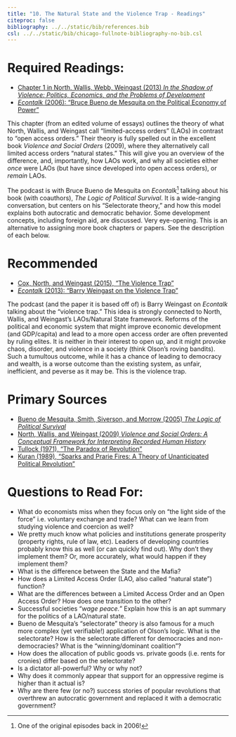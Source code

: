```yaml
---
title: "10. The Natural State and the Violence Trap - Readings"
citeproc: false
bibliography: ../../static/bib/references.bib
csl: ../../static/bib/chicago-fullnote-bibliography-no-bib.csl
---
```


# Required Readings:

- [<i class="fas fa-book"></i>Chapter 1 in North, Wallis, Webb, Weingast (2013) *In the Shadow of Violence: Politics, Economics, and the Problems of Development*](/readings/North-Wallis-Webb-Weingast-2013.pdf)
- [<i class="fas fa-podcast"></i> *Econtalk* (2006): "Bruce Bueno de Mesquita on the Political Economy of Power"](http://www.econtalk.org/archives/2006/08/the_political_e.html)

This chapter (from an edited volume of essays) outlines the theory of what North, Wallis, and Weingast call "limited-access orders" (LAOs) in contrast to "open access orders." Their theory is fully spelled out in the excellent book *Violence and Social Orders* (2009), where they alternatively call limited access orders "natural states." This will give you an overview of the difference, and, importantly, how LAOs work, and why all societies either *once* were LAOs (but have since developed into open access orders), or *remain* LAOs.

The podcast is with Bruce Bueno de Mesquita on *Econtalk*^[One of the original episodes back in 2006!] talking about his book (with coauthors), *The Logic of Political Survival*. It is a wide-ranging conversation, but centers on his "Selectorate theory," and how this model explains both autocratic and democratic behavior. Some development concepts, including foreign aid, are discussed. Very eye-opening. This is an alternative to assigning more book chapters or papers. See the description of each below.


# Recommended

- [<i class="fas fa-file-pdf"></i> Cox, North, and Weingast (2015), "The Violence Trap"](/readings/Cox-North-Weingast-2015.pdf)
- [<i class="fas fa-podcast"></i> *Econtalk* (2013): "Barry Weingast on the Violence Trap"](http://www.econtalk.org/archives/2013/08/weingast_on_the.html)

The podcast (and the paper it is based off of) is Barry Weingast on *Econtalk* talking about the "violence trap." This idea is strongly connected to North, Wallis, and Weingast's LAOs/Natural State framework. Reforms of the political and economic system that might improve economic development (and GDP/capita) and lead to a more open access order are often prevented by ruling elites. It is neither in their interest to open up, and it might provoke chaos, disorder, and violence in a society (think Olson's roving bandits). Such a tumultous outcome, while it has a chance of leading to democracy and wealth, is a worse outcome than the existing system, as unfair, inefficient, and peverse as it may be. This is the violence trap.

# Primary Sources

- [<i class="fas fa-book"></i> Bueno de Mesquita, Smith, Siverson, and Morrow (2005) *The Logic of Political Survival*](https://www.amazon.com/Logic-Political-Survival-MIT-Press/dp/0262524406)
- [<i class="fas fa-book"></i> North, Wallis, and Weingast (2009) *Violence and Social Orders: A Conceptual Framework for Interpreting Recorded Human History*](https://www.amazon.com/Violence-Social-Orders-Conceptual-Interpreting/dp/1107646995)
- [<i class="fas fa-file-pdf"></i> Tullock (1971), "The Paradox of Revolution"](/readings/Tullock-1971.pdf)
- [<i class="fas fa-file-pdf"></i> Kuran (1989), "Sparks and Prarie Fires: A Theory of Unanticipated Political Revolution"](/readings/Kuran-1989.pdf)


# Questions to Read For:

- What do economists miss when they focus only on "the light side of the force" i.e. voluntary exchange and trade? What can we learn from studying violence and coercion as well?
- We pretty much know what policies and institutions generate prosperity (property rights, rule of law, etc). Leaders of developing countries probably know this as well (or can quickly find out). Why don't they implement them? Or, more accurately, what would happen if they implement them?
- What is the difference between the State and the Mafia?
- How does a Limited Access Order (LAO, also called "natural state") function?
- What are the differences between a Limited Access Order and an Open Access Order? How does one transition to the other?
- Successful societies "*wage peace.*" Explain how this is an apt summary for the politics of a LAO/natural state.
- Bueno de Mesquita's "selectorate" theory is also famous for a much more complex (yet verifiable!) application of Olson's logic. What is the selectorate? How is the selectorate different for democracies and non-democracies? What is the "winning/dominant coalition"?
- How does the allocation of public goods vs. private goods (i.e. rents for cronies) differ based on the selectorate? 
- Is a dictator all-powerful? Why or why not?
- Why does it commonly appear that support for an oppressive regime is higher than it actual is?
- Why are there few (or no?) success stories of popular revolutions that overthrew an autocratic government and replaced it with a democratic government?